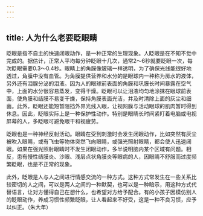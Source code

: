 ```yaml
---
---
---
```

title: 人为什么老要眨眼睛
---






眨眼是指不自主的快速闭眼动作，是一种正常的生理现象。人眨眼是在不知不觉中完成的。据估计，正常人平均每分钟眨眼十几次，通常2～6秒就要眨眼一次，每次眨眼需要0.3～0.4秒。眼睛上的角膜像玻璃一样透明，为了确保光线能很好地透过，角膜中没有血管。为角膜提供营养和水分的是眼球内一种称为房水的液体，另外还有泪腺分泌的泪液。因为人的眼球前表面的角膜和巩膜长时间暴露在空气中，上面的水分很容易蒸发，变得干燥。眨眼可以让泪液均匀地涂抹在眼球前表面，使角膜和结膜不易变干燥，保持角膜表面光洁，并及时清除上面的灰尘和细菌。此外，眨眼还能短暂阻挡外界光线入眼，让视网膜与活动眼球的肌肉暂时得到休息。因此，眨眼实际上是一种保护性动作。特别是眼睛长时间紧盯着电脑或电视屏幕的人，多眨眼可避免眼干和视疲劳。

眨眼也是一种神经反射活动。眼睛在受到刺激时会发生闭眼动作，比如突然有灰尘被吹入眼睛，或有飞虫等物体突然飞向眼睛，或强光照射眼睛，都会使人迅速闭眼。如果在强光照射眼睛时不发生闭眼动作，多半说明脑内某个区域有问题。相反，患有慢性结膜炎、沙眼、浅层点状角膜炎等眼病的人，因眼睛不舒服而过度频繁眨眼，也是不正常的现象。

此外，眨眼是人与人之间进行情感交流的一种方式。这种方式常发生在一些关系比较密切的人之间，可以是两人之间的一种默契，也可以是一种暗示，用这种方式代替语言，让对方懂得自己在想什么，也希望对方给予配合。有的小孩子因模仿别人的眨眼动作，养成习惯性频繁眨眼，让人看起来不好受，这是一种不良习惯，应予以纠正。（朱大年）
